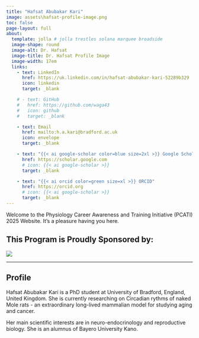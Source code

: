 ```yaml
---
title: "Hafsat Abubakar Kari"
image: assets\hafsat-profile-image.png
toc: false
page-layout: full
about: 
  template: jolla # jolla trestles solana marquee broadside
  image-shape: round
  image-alt: Dr. Hafsat
  image-title: Dr. Hafsat Profile Image
  image-width: 17em
  links:
    - text: LinkedIn
      href: https://uk.linkedin.com/in/hafsat-abubakar-kari-52289b329
      icon: linkedin
      target: _blank

    # - text: GitHub
    #   href: https://github.com/waga43
    #   icon: github
    #   target: _blank

    - text: Email
      href: mailto:h.a.kari@bradford.ac.uk
      icon: envelope
      target: _blank

    - text: "{{< ai google-scholar color=blue size=2xl >}} Google Scholar"
      href: https://scholar.google.com
      # icon: {{< ai google-scholar >}}
      target: _blank

    - text: "{{< ai orcid color=green size=xl >}} ORCID"
      href: https://orcid.org
      # icon: {{< ai google-scholar >}}
      target: _blank
---
```



Welcome to the Physiology Career Awareness and Training Initiative (PCATI) 2025 Website. It's a pleasure having you here.

**This Program is Proudly Sponsored by:**
---

![](assets\the-physiological-society-logo.png)

---
## Profile

Hafsat Abubakar Kari is a PhD student at University of Bradford, England, United Kingdom. She is currently researching on Circadian rythms of naked Mole rats - an extraordinary long-lived mammalian model for studying aging and cancer. 

Her main scientific interests are in neuro-endocrinology and reproductive biology. She is an alumnus of Bayero University Kano.